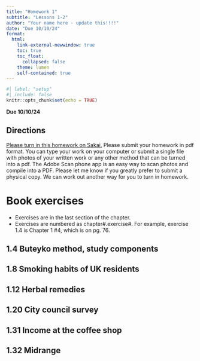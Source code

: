 ```yaml
---
title: "Homework 1"
subtitle: "Lessons 1-2"
author: "Your name here - update this!!!!"
date: "Due 10/10/24"
format: 
  html:
    link-external-newwindow: true
    toc: true
    toc_float:
      collapsed: false
    theme: lumen
    self-contained: true
---
```


```r
#| label: "setup"
#| include: false
knitr::opts_chunk$set(echo = TRUE)
```


**Due 10/10/24**


## Directions

[Please turn in this homework on Sakai.](https://sakai.ohsu.edu/portal/site/EPI-525-1-15028-F24/tool/137d7c54-61a9-4727-9018-374c3773c508) Please submit your homework in pdf format. You can type your work on your computer or submit a single file with photos of your written work or any other method that can be turned into a pdf. The Adobe Scan phone app is an easy way to scan photos and compile into a PDF. Please let me know if you greatly prefer to submit a physical copy. We can work out another way for you to turn in homework.


# Book exercises

* Exercises are in the last section of the chapter. 
* Exercises are numbered as chapter#.exercise#. For example, exercise 1.4 is Chapter 1 #4, which is on pg. 76. 

## 1.4 Buteyko method, study components


## 1.8 Smoking habits of UK residents



## 1.12 Herbal remedies


## 1.20 City council survey



## 1.31 Income at the coffee shop


## 1.32 Midrange
